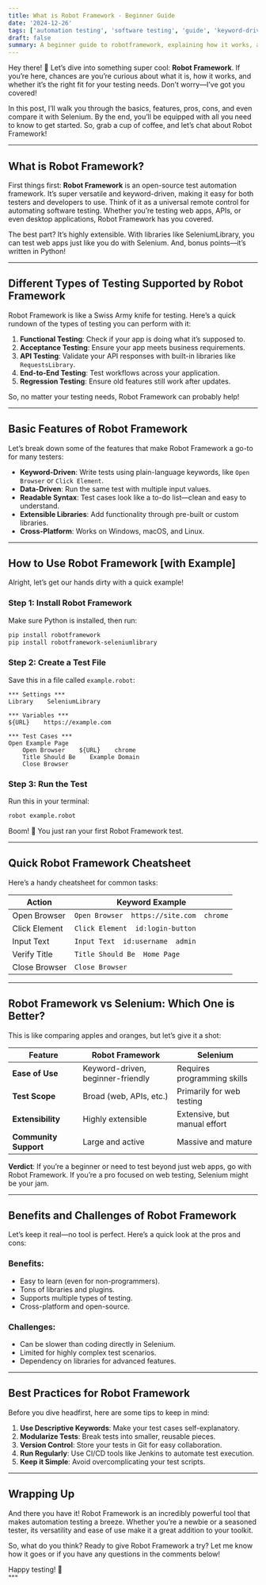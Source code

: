 ```yaml
---
title: What is Robot Framework - Beginner Guide
date: '2024-12-26'
tags: ['automation testing', 'software testing', 'guide', 'keyword-driven testing']
draft: false
summary: A beginner guide to robotframework, explaining how it works, and whether it’s the right fit for your testing needs.
---
```



Hey there! 👋 Let’s dive into something super cool: **Robot Framework**. If you’re here, chances are you’re curious about what it is, how it works, and whether it’s the right fit for your testing needs. Don’t worry—I’ve got you covered!  

In this post, I’ll walk you through the basics, features, pros, cons, and even compare it with Selenium. By the end, you’ll be equipped with all you need to know to get started. So, grab a cup of coffee, and let’s chat about Robot Framework!  

---

## What is Robot Framework?  

First things first: **Robot Framework** is an open-source test automation framework. It’s super versatile and keyword-driven, making it easy for both testers and developers to use. Think of it as a universal remote control for automating software testing. Whether you’re testing web apps, APIs, or even desktop applications, Robot Framework has you covered.  

The best part? It’s highly extensible. With libraries like SeleniumLibrary, you can test web apps just like you do with Selenium. And, bonus points—it’s written in Python!  

---

## Different Types of Testing Supported by Robot Framework  

Robot Framework is like a Swiss Army knife for testing. Here’s a quick rundown of the types of testing you can perform with it:  

1. **Functional Testing**: Check if your app is doing what it’s supposed to.  
2. **Acceptance Testing**: Ensure your app meets business requirements.  
3. **API Testing**: Validate your API responses with built-in libraries like `RequestsLibrary`.  
4. **End-to-End Testing**: Test workflows across your application.  
5. **Regression Testing**: Ensure old features still work after updates.  

So, no matter your testing needs, Robot Framework can probably help!  

---

## Basic Features of Robot Framework  

Let’s break down some of the features that make Robot Framework a go-to for many testers:  

- **Keyword-Driven**: Write tests using plain-language keywords, like `Open Browser` or `Click Element`.  
- **Data-Driven**: Run the same test with multiple input values.  
- **Readable Syntax**: Test cases look like a to-do list—clean and easy to understand.  
- **Extensible Libraries**: Add functionality through pre-built or custom libraries.  
- **Cross-Platform**: Works on Windows, macOS, and Linux.  

---

## How to Use Robot Framework [with Example]  

Alright, let’s get our hands dirty with a quick example!  

### Step 1: Install Robot Framework  
Make sure Python is installed, then run:  

```bash  
pip install robotframework  
pip install robotframework-seleniumlibrary  
```  

### Step 2: Create a Test File  
Save this in a file called `example.robot`:  

```robot  
*** Settings ***  
Library    SeleniumLibrary  

*** Variables ***  
${URL}    https://example.com  

*** Test Cases ***  
Open Example Page  
    Open Browser    ${URL}    chrome  
    Title Should Be    Example Domain  
    Close Browser  
```  

### Step 3: Run the Test  
Run this in your terminal:  

```bash  
robot example.robot  
```  

Boom! 🎉 You just ran your first Robot Framework test.  

---

## Quick Robot Framework Cheatsheet  

Here’s a handy cheatsheet for common tasks:  

| Action           | Keyword Example                   |  
|-------------------|-----------------------------------|  
| Open Browser      | `Open Browser  https://site.com  chrome` |  
| Click Element     | `Click Element  id:login-button` |  
| Input Text        | `Input Text  id:username  admin` |  
| Verify Title      | `Title Should Be  Home Page`     |  
| Close Browser     | `Close Browser`                 |  

---

## Robot Framework vs Selenium: Which One is Better?  

This is like comparing apples and oranges, but let’s give it a shot:  

| Feature                 | Robot Framework          | Selenium                  |  
|-------------------------|--------------------------|---------------------------|  
| **Ease of Use**         | Keyword-driven, beginner-friendly | Requires programming skills |  
| **Test Scope**          | Broad (web, APIs, etc.)  | Primarily for web testing |  
| **Extensibility**       | Highly extensible        | Extensive, but manual effort |  
| **Community Support**   | Large and active         | Massive and mature        |  

**Verdict**: If you’re a beginner or need to test beyond just web apps, go with Robot Framework. If you’re a pro focused on web testing, Selenium might be your jam.  

---

## Benefits and Challenges of Robot Framework  

Let’s keep it real—no tool is perfect. Here’s a quick look at the pros and cons:  

### Benefits:  
- Easy to learn (even for non-programmers).  
- Tons of libraries and plugins.  
- Supports multiple types of testing.  
- Cross-platform and open-source.  

### Challenges:  
- Can be slower than coding directly in Selenium.  
- Limited for highly complex test scenarios.  
- Dependency on libraries for advanced features.  

---

## Best Practices for Robot Framework  

Before you dive headfirst, here are some tips to keep in mind:  

1. **Use Descriptive Keywords**: Make your test cases self-explanatory.  
2. **Modularize Tests**: Break tests into smaller, reusable pieces.  
3. **Version Control**: Store your tests in Git for easy collaboration.  
4. **Run Regularly**: Use CI/CD tools like Jenkins to automate test execution.  
5. **Keep it Simple**: Avoid overcomplicating your test scripts.  

---

## Wrapping Up  

And there you have it! Robot Framework is an incredibly powerful tool that makes automation testing a breeze. Whether you’re a newbie or a seasoned tester, its versatility and ease of use make it a great addition to your toolkit.  

So, what do you think? Ready to give Robot Framework a try? Let me know how it goes or if you have any questions in the comments below!  

Happy testing! 🎉  
"""

